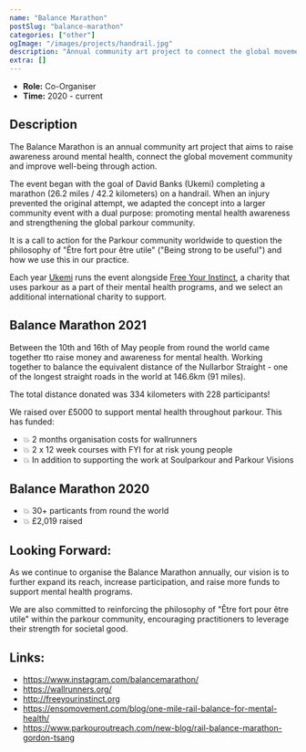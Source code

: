 ```yaml
---
name: "Balance Marathon"
postSlug: "balance-marathon"
categories: ["other"]
ogImage: "/images/projects/handrail.jpg"
description: "Annual community art project to connect the global movement community and improve wellbeing through action."
extra: []
---
```



- **Role:** Co-Organiser
- **Time:** 2020 - current

## Description

The Balance Marathon is an annual community art project that aims to raise awareness around mental health, connect the global movement community and improve well-being through action.

The event began with the goal of David Banks (Ukemi) completing a marathon (26.2 miles / 42.2 kilometers) on a handrail. When an injury prevented the original attempt, we adapted the concept into a larger community event with a dual purpose: promoting mental health awareness and strengthening the global parkour community.

It is a call to action for the Parkour community worldwide to question the philosophy of "Être fort pour être utile" ("Being strong to be useful") and how we use this in our practice.

Each year [Ukemi](/projects/ukemi) runs the event alongside [Free Your Instinct](http://freeyourinstinct.org), a charity that uses parkour as a part of their mental health programs, and we select an additional international charity to support.

## Balance Marathon 2021

Between the 10th and 16th of May people from round the world came together tto raise money and awareness for mental health. Working together to balance the equivalent distance of the Nullarbor Straight - one of the longest straight roads in the world at 146.6km (91 miles).

The total distance donated was 334 kilometers with 228 participants!

We raised over £5000 to support mental health throughout parkour.
This has funded:

- 💥 2 months organisation costs for wallrunners
- 💥 2 x 12 week courses with FYI for at risk young people
- 💥 In addition to supporting the work at Soulparkour and Parkour Visions

<YouTube id="1Tx0HnkW6ac" />

## Balance Marathon 2020

- 💥 30+ particants from round the world
- 💥 £2,019 raised

<YouTube id="X5yjO2cR59s" />

## Looking Forward:

As we continue to organise the Balance Marathon annually, our vision is to further expand its reach, increase participation, and raise more funds to support mental health programs.

We are also committed to reinforcing the philosophy of "Être fort pour être utile" within the parkour community, encouraging practitioners to leverage their strength for societal good.

## Links:

- https://www.instagram.com/balancemarathon/
- https://wallrunners.org/
- http://freeyourinstinct.org
- https://ensomovement.com/blog/one-mile-rail-balance-for-mental-health/
- https://www.parkouroutreach.com/new-blog/rail-balance-marathon-gordon-tsang
